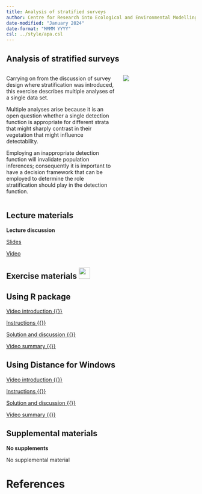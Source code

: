 ```yaml
---
title: Analysis of stratified surveys
author: Centre for Research into Ecological and Environmental Modelling <br> **University of St Andrews**
date-modified: "January 2024"
date-format: "MMMM YYYY"
csl: ../style/apa.csl
---
```


## Analysis of stratified surveys


::: columns

::: {.column width="60%"}
Carrying on from the discussion of survey design where stratification was introduced, this exercise describes multiple analyses of a single data set.

Multiple analyses arise because it is an open question whether a single detection function is appropriate for different strata that might sharply contrast in their vegetation that might influence detectability.

Employing an inappropriate detection function will invalidate population inferences; consequently it is important to have a decision framework that can be employed to determine the role stratification should play in the detection function.
:::

::: {.column width="40%"}
![](strata-unsplash.jpg)

:::

:::

## Lecture materials
::: slide-deck
**Lecture discussion**

::: slides
[Slides](Mod7-2023-stratanalysis.pdf)
:::

::: video
[Video](https://youtu.be/6B1EzVFqtkE)
:::
:::

## Exercise materials ![](../style/icons/application-exercise.png){height=30}

::::: {.panel-tabset .nav-pills}


## Using R package

::: video
[Video introduction  {{<fa brands r-project>}} ](https://youtu.be/Zkug1FThfQ4)
:::

::: instructions
[Instructions  {{<fa brands r-project>}}](R-prac/Pr7-instructions.qmd)
:::

::: instructions
[Solution and discussion  {{<fa brands r-project>}}](R-prac/Prac7_solution.qmd)
:::

::: video
[Video summary  {{<fa brands r-project>}}](https://youtu.be/x3tbFZkQnUo)
:::

## Using Distance for Windows

::: video
[Video introduction  {{<fa brands windows>}}](https://youtu.be/q3Er-7jewL4)
:::

::: instructions
[Instructions  {{<fa brands windows>}}](DistWin-prac/Pr7-instructions-DistWin.qmd)
:::

::: instructions
[Solution and discussion  {{<fa brands windows>}}](DistWin-prac/Pr7-solution-DistWin.qmd)
:::

::: video
[Video summary  {{<fa brands windows>}}](https://youtu.be/y6YXSK0kSN8)
:::

:::::


## Supplemental materials
::: homework
**No supplements**

::: instructions
No supplemental material
:::
:::

# References